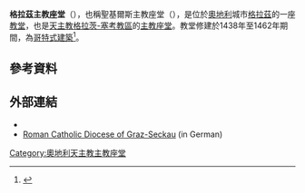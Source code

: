 {{expand|time=2015-01-04T11:51:12+00:00}}
{{Infobox church
| name                   = 格拉茲主教座堂
| fullname               = 聖基爾斯主教座堂（Dom St. Ägidius）
| image                  = Graz - Dom.jpg
| imagesize              = 
| imagealt               = 
| landscape              = 
| caption                = 
| pushpin map            = 
| pushpin label position = 
| pushpin map alt        = 
| pushpin mapsize        = 
| map caption            = 
| latd = 47|latm = 04|lats = 19.2|latNS = N
| longd = 15|longm = 26|longs = 31.92|longEW = E
| iso region             = AT
| coordinates format     = dms
| coordinates display    = title
| osgraw                 = <!-- TEXT -->
| osgridref              = <!-- {{gbmappingsmall|TEXT}} -->
| location               = [[施泰爾馬克州|施泰爾馬克州]][[格拉茲|格拉茲]]
| country                = [[奧地利|奧地利]]
| denomination           = [[天主教會|天主教會]]
| tradition              = 
| membership             = 
| website                = 
| former name            = 
| bull date              = 
| consecrated date       = 
| people                 = 
| status                 = 
| functional status      = 
| heritage designation   = 
| designated date        = 
| previous cathedrals    = 
| architect              = 
| architectural type     = 
| style                  = [[哥德式建築|哥德式]]
| years built            = 1438-62
| groundbreaking         = 
| completed date         = 
| construction cost      = 
| closed date            = 
| demolished date        = 
| capacity               = 
| length                 = 
| length nave            = 
| length choir           = 
| width                  = 
| width nave             = 
| width transepts        = 
| height                 = 
| height nave            = 
| height choir           = 
| dome quantity          = 
| dome height outer      = 
| dome height inner      = 
| dome dia outer         = 
| dome dia inner         = 
| tower quantity         = 
| tower height           = 
| spire quantity         = 
| spire height           = 
| archdiocese            = [[天主教萨尔茨堡总教区|萨尔茨堡]]
| metropolis             = 
| diocese                = [[天主教格拉茨-塞考教區|拉茨-塞考]]
| diocese start          = 
| province               = 
| archbishop             = 
| bishop                 = 
| dean                   = 
| provost                = 
| canon                  = 
| precentor              = 
| archdeacon             = 
| chancellor             = 
| reader                 = 
| director               = 
| organist               = 
| laychapter             = 
| businessmgr            = 
| logo                   = 
| logosize               = 
| logolink               = 
| logoalt                = 
}}
'''格拉茲主教座堂'''（{{lang-de|Grazer Dom}}），也稱聖基爾斯主教座堂（{{lang-de|Dom St. Ägidius}}），是位於[[奧地利|奧地利]]城市[[格拉茲|格拉茲]]的一座[[教堂|教堂]]，也是[[天主教格拉茨-塞考教區|天主教格拉茨-塞考教區]]的[[主教座堂|主教座堂]]。教堂修建於1438年至1462年期間，為[[哥特式建築|哥特式建築]]<ref>{{Cite web |url=http://www.panoramicearth.com/5221/Graz/Graz_Cathedral_-_Dom |title=Graz Cathedral |access-date=2015-01-04 |archive-url=https://web.archive.org/web/20121122203543/http://panoramicearth.com/5221/Graz/Graz_Cathedral_-_Dom |archive-date=2012-11-22 |dead-url=yes }}</ref>。

==參考資料==
{{Reflist}}

==外部連結==
* {{commonscat-inline|Dom, Graz|Graz Cathedral}}
* [https://web.archive.org/web/20100124160407/http://www.graz-seckau.at/ Roman Catholic Diocese of Graz-Seckau] (in German)

[[Category:奧地利天主教主教座堂|Category:奧地利天主教主教座堂]]